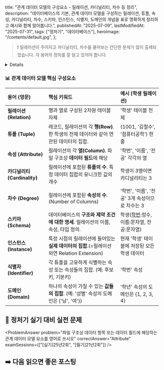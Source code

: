 
  title: "관계 데이터 모델의 구성요소 - 릴레이션, 카디널리티, 차수 등 정리",
  description:
    "데이터베이스의 기본, 관계 데이터 모델을 구성하는 릴레이션, 튜플, 속성, 카디널리티, 차수, 스키마, 인스턴스, 식별자, 도메인의 개념을 표로 명확하게 정리하고 예시와 함께 알아봅니다.",
  publishedAt: "2025-07-09",
  lastModifiedAt: "2025-07-31",
  tags: ["정처기", "데이터베이스"],
  heroImage: "/contents/default.jpg",
};

> ❗️ 릴레이션이 주어지고 카디널리티, 차수를 물어보는 간단한 문제가 많이 출제되었습니다.
> 각 용어의 정의를 잘 알고 있어야 합니다.

<Details summary="🤔 관계 데이터 모델이란 무엇일까요?">

데이터베이스를 공부할 때 가장 먼저 만나는 개념이 바로 **관계 데이터 모델(Relational Data Model)** 입니다. 🗃️ 데이터를 **릴레이션(Relation)** 이라는 2차원 테이블 형태로 표현하는, 가장 널리 사용되는 데이터 모델이죠.

마치 엑셀 시트처럼 행(Row)과 열(Column)으로 구성된 표에 데이터를 저장하고 관리한다고 생각하면 이해하기 쉽습니다. 이러한 구조 덕분에 데이터를 직관적으로 이해하고, 정형화된 방법(SQL)으로 쉽게 다룰 수 있습니다.

</Details>

### 📊 관계 데이터 모델 핵심 구성요소

<SwipeHintAlert title="표를 좌우로 스와이프하세요" />

| 용어 (영문)                  | 핵심 키워드                                                                                | 예시 (학생 릴레이션)                             |
| :--------------------------- | :----------------------------------------------------------------------------------------- | :----------------------------------------------- |
| **릴레이션 (Relation)**      | 행과 열로 구성된 2차원 테이블 자체                                                         | '학생' 테이블 전체                               |
| **튜플 (Tuple)**             | 레코드, 릴레이션의 각 **행(Row)**. 한 학생의 전체 데이터와 같이 연관된 데이터의 집합.      | (1001, '김철수', '컴퓨터공학') 한 줄             |
| **속성 (Attribute)**         | 릴레이션의 각 **열(Column)**. 파일 구조상 **데이터 필드**에 해당                           | '학번', '이름', '전공' 각각의 열                 |
| **카디널리티 (Cardinality)** | 릴레이션에 포함된 **튜플의 수**. 특정 데이터 집합의 유니크한 값의 개수                     | 학생이 3명이면 카디널리티는 3                    |
| **차수 (Degree)**            | 릴레이션에 포함된 **속성의 수**. (Number of Columns)                                       | '학번', '이름', '전공' 3개 속성이므로 차수는 3   |
| **스키마 (Schema)**          | 데이터베이스의 **구조와 제약 조건에 대한 명세**. 릴레이션의 이름, 속성, 타입 정의.         | 학생(<u>학번</u>:정수, 이름:문자열, 전공:문자열) |
| **인스턴스 (Instance)**      | 특정 시점의 릴레이션에 들어있는 **실제 데이터의 집합**.(=릴레이션 외연 Relation Extension) | 현재 '학생' 테이블에 저장된 모든 학생 데이터     |
| **식별자 (Identifier)**      | 각 튜플을 고유하게 식별하는 속성 또는 속성들의 집합. (예: 후보키, 기본키)                  | '학번' 속성                                      |
| **도메인 (Domain)**          | 하나의 속성이 가질 수 있는 **값들의 집합**. (예: '성별' 속성의 도메인은 \{'남', '여'})     | '학년' 속성의 도메인은 \{1, 2, 3, 4}             |

## 📝 정처기 실기 대비 실전 문제

<ProblemAnswer
  problem="파일 구조상 데이터 항목 또는 데이터 필드에 해당하는 관계 데이터 모델 요소를 영어로 쓰시오"
  correctAnswer="Attribute"
  examSessions={["[실기]25년2회", "[필기]21년2회"]}
/>

<ProblemAnswer
  problem="관계 데이터 모델에서 하나의 릴레이션에 포함된 행(Row)의 수를 의미하는 용어는 무엇인가요?"
  correctAnswer="카디널리티"
/>

<ProblemAnswer
  problem="관계 데이터 모델에서 하나의 릴레이션에 포함된 열(Column)의 수를 의미하는 용어는 무엇인가요?"
  correctAnswer="차수"
/>

<ProblemAnswer
  problem="데이터베이스의 전체적인 구조와 제약 조건에 대한 명세를 기술한 것으로, 릴레이션의 이름, 각 속성의 이름과 타입, 그리고 속성 값의 제약 조건 등을 정의하는 것은 무엇인가요?"
  correctAnswer="스키마"
/>

<ProblemAnswer
  problem="하나의 속성이 취할 수 있는 모든 원자 값들의 집합을 무엇이라고 하나요?"
  correctAnswer="도메인"
/>

<ProblemAnswer
  problem="릴레이션의 한 행을 구성하는 속성들의 집합으로, 레코드와 같은 의미로 사용되는 용어는 무엇인가요?"
  correctAnswer="튜플"
/>

## ➡️ 다음 읽으면 좋은 포스팅

<TooltipLink
  href="/ko/blog/korean-information-processing-engineer-practical-exam-strategy"
  text="정보처리기사 실기, 이론 문제 공략 팁 총정리"
/>
